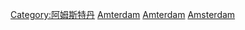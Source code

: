 {{Commonscat|People of Amsterdam}}

[[Category:阿姆斯特丹|Category:阿姆斯特丹]]
[[Category:北荷蘭省人|Amterdam]]
[[Category:荷蘭各城市出身人物|Amterdam]]
[[Category:各首都人物|Amsterdam]]
